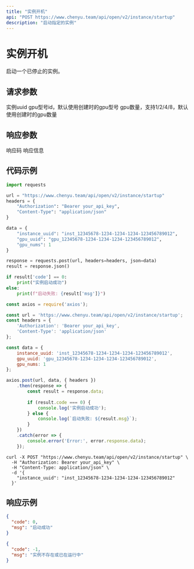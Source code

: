 ```yaml
---
title: "实例开机"
api: "POST https://www.chenyu.team/api/open/v2/instance/startup"
description: "启动指定的实例"
---
```


# 实例开机

启动一个已停止的实例。

## 请求参数

<ParamField body="instance_uuid" type="string" required>
  实例uuid
</ParamField>

<ParamField body="gpu_uuid" type="string">
  gpu型号id，默认使用创建时的gpu型号
</ParamField>

<ParamField body="gpu_nums" type="integer">
  gpu数量，支持1/2/4/8，默认使用创建时的gpu数量
</ParamField>

## 响应参数

<ResponseField name="code" type="integer">
  响应码
</ResponseField>

<ResponseField name="msg" type="string">
  响应信息
</ResponseField>

## 代码示例

<CodeGroup>

```python Python
import requests

url = "https://www.chenyu.team/api/open/v2/instance/startup"
headers = {
    "Authorization": "Bearer your_api_key",
    "Content-Type": "application/json"
}

data = {
    "instance_uuid": "inst_12345678-1234-1234-1234-123456789012",
    "gpu_uuid": "gpu_12345678-1234-1234-1234-123456789012",
    "gpu_nums": 1
}

response = requests.post(url, headers=headers, json=data)
result = response.json()

if result['code'] == 0:
    print("实例启动成功")
else:
    print(f"启动失败: {result['msg']}")
```

```javascript JavaScript
const axios = require('axios');

const url = 'https://www.chenyu.team/api/open/v2/instance/startup';
const headers = {
    'Authorization': 'Bearer your_api_key',
    'Content-Type': 'application/json'
};

const data = {
    instance_uuid: 'inst_12345678-1234-1234-1234-123456789012',
    gpu_uuid: 'gpu_12345678-1234-1234-1234-123456789012',
    gpu_nums: 1
};

axios.post(url, data, { headers })
    .then(response => {
        const result = response.data;
        
        if (result.code === 0) {
            console.log('实例启动成功');
        } else {
            console.log(`启动失败: ${result.msg}`);
        }
    })
    .catch(error => {
        console.error('Error:', error.response.data);
    });
```

```curl cURL
curl -X POST "https://www.chenyu.team/api/open/v2/instance/startup" \
  -H "Authorization: Bearer your_api_key" \
  -H "Content-Type: application/json" \
  -d '{
    "instance_uuid": "inst_12345678-1234-1234-1234-123456789012"
  }'
```

</CodeGroup>

## 响应示例

<CodeGroup>

```json 成功响应
{
  "code": 0,
  "msg": "启动成功"
}
```

```json 失败响应
{
  "code": -1,
  "msg": "实例不存在或已在运行中"
}
```

</CodeGroup>